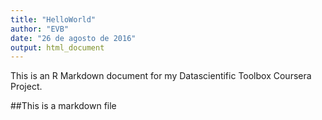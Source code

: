 ---
title: "HelloWorld"
author: "EVB"
date: "26 de agosto de 2016"
output: html_document
---

This is an R Markdown document for my Datascientific Toolbox Coursera Project. 

##This is a markdown file
